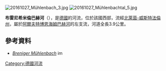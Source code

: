 {{Multiple issues|
{{No footnotes|time=2020-07-16T13:45:33+00:00}}
{{Refimprove|time=2020-07-16T13:45:33+00:00}}
}}
{{Coord|50.772374|N|6.994914|E|display=title}}
[[Image:20161027_Mühlenbach_3.jpg|right]]
[[Image:20161027_Mühlenbachtal_5.jpg|right]]

'''布雷尼希米倫巴赫河'''（{{lang-de|Breniger Mühlenbach}}），是[[德國|德國]]的河流，位於該國西部，流經[[北萊茵-威斯特法倫州|北萊茵-威斯特法倫州]]，屬於[[阿爾夫特博恩海姆巴赫河|阿爾夫特博恩海姆巴赫河]]的左支流，河道全長3.9公里。

==參考資料==
* [https://www.elwasweb.nrw.de/elwas-web/map/index.jsf?layer=gsk3c_16;gsk3c_simple;gsk3c_17;gsk3c_18;gsk3c_19;gsk3c_20;gsk3c_12;gsk3c_13;gsk3c_8;opentopo;nw_dvg_bld;background4_1;fallback;&extent=354581.36124037026;5623306.83074919;360882.63875962974;5626689.16925081 ''Breniger Mühlenbach''] {{Wayback|url=https://www.elwasweb.nrw.de/elwas-web/map/index.jsf?layer=gsk3c_16;gsk3c_simple;gsk3c_17;gsk3c_18;gsk3c_19;gsk3c_20;gsk3c_12;gsk3c_13;gsk3c_8;opentopo;nw_dvg_bld;background4_1;fallback;&extent=354581.36124037026;5623306.83074919;360882.63875962974;5626689.16925081 |date=20200717181213 }} im 

{{Germany-geo-stub}}
[[Category:德國河流|Category:德國河流]]